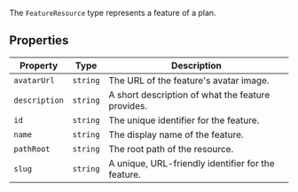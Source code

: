 The `FeatureResource` type represents a feature of a plan.

## Properties

| Property                               | Type     | Description                                        |
| -------------------------------------- | -------- | -------------------------------------------------- |
| <a id="avatarurl"></a> `avatarUrl`     | `string` | The URL of the feature's avatar image.             |
| <a id="description"></a> `description` | `string` | A short description of what the feature provides.  |
| <a id="id"></a> `id`                   | `string` | The unique identifier for the feature.             |
| <a id="name"></a> `name`               | `string` | The display name of the feature.                   |
| <a id="pathroot"></a> `pathRoot`       | `string` | The root path of the resource.                     |
| <a id="slug"></a> `slug`               | `string` | A unique, URL-friendly identifier for the feature. |
